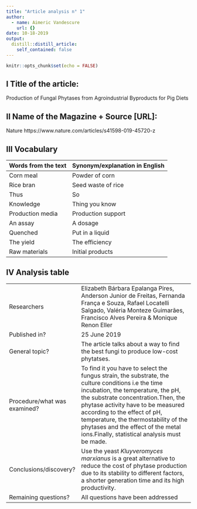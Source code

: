 ```yaml
---
title: "Article analysis n° 1"
author:
  - name: Aimeric Vandescure
    url: {}
date: 10-18-2019
output:
  distill::distill_article:
    self_contained: false
---
```


```r
knitr::opts_chunk$set(echo = FALSE)
```

## I Title of the article: 

Production of Fungal Phytases from Agroindustrial Byproducts for Pig Diets 


## II Name of the Magazine + Source [URL]:

Nature https://www.nature.com/articles/s41598-019-45720-z


## III Vocabulary 

| Words from the text | Synonym/explanation in English |
| ------------------- | ------------------------------ |
| Corn meal           | Powder of corn                 |
| Rice bran           | Seed waste of rice             |
| Thus                | So                             |
| Knowledge           | Thing you know                 |
| Production media    | Production support             |
| An assay            | A dosage                       |
| Quenched            | Put in a liquid                |
| The yield           | The efficiency                 |
| Raw materials       | Initial products               |


## IV Analysis table 

|                              |                                                                     |
| ---------------------------- | ------------------------------------------------------------------- |
| Researchers                  | Elizabeth Bárbara Epalanga Pires, Anderson Junior de Freitas, Fernanda França e Souza, Rafael Locatelli Salgado, Valéria Monteze Guimarães, Francisco Alves Pereira & Monique Renon Eller                         |
| Published in?                | 25 June 2019                                                       |
| General topic?               | The article talks about a way to find the best fungi to produce low-cost phytatses.|
| Procedure/what was examined? | To find it you have to select the fungus strain, the substrate, the culture conditions i.e the time incubation, the temperature, the pH, the substrate concentration.Then, the phytase activity have to be measured according to the effect of pH, temperature, the thermostability of the phytases and the effect of the metal ions.Finally, statistical analysis must be made. |
| Conclusions/discovery?       | Use the yeast *Kluyveromyces marxianus* is a great alternative to reduce the cost of phytase production due to its stability to different factors, a shorter generation time and its high productivity.      |
| Remaining questions?         | All questions have been addressed |


